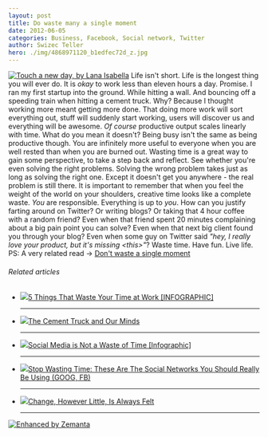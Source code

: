 ```yaml
---
layout: post
title: Do waste many a single moment
date: 2012-06-05
categories: Business, Facebook, Social network, Twitter
author: Swizec Teller
hero: ./img/4868971120_b1edfec72d_z.jpg
---
```


[![Touch a new day, by Lana Isabella](./img/4868971120_b1edfec72d_z.jpg "Touch a new day, by Lana Isabella")](http://www.flickr.com/photos/lanaisabella/4868971120/in/photostream/lightbox/) Life isn't short. Life is the longest thing you will ever do. It is _okay_ to work less than eleven hours a day. Promise. I ran my first startup into the ground. While hitting a wall. And bouncing off a speeding train when hitting a cement truck. Why? Because I thought working more meant getting more done. That doing more work will sort everything out, stuff will suddenly start working, users will discover us and everything will be awesome. _Of course_ productive output scales linearly with time. What do you mean it doesn't? Being busy isn't the same as being productive though. You are infinitely more useful to everyone when you are well rested than when you are burned out. Wasting time is a great way to gain some perspective, to take a step back and reflect. See whether you're even solving the right problems. Solving the wrong problem takes just as long as solving the right one. Except it doesn't get you anywhere - the real problem is still there. It is important to remember that when you feel the weight of the world on your shoulders, creative time looks like a complete waste. _You_ are responsible. Everything is up to _you_. How can you justify farting around on Twitter? Or writing blogs? Or taking that 4 hour coffee with a random friend? Even when that friend spent 20 minutes complaining about a big pain point you can solve? Even when that next big client found you through your blog? Even when some guy on Twitter said _"hey, I really love your product, but it's missing &lt;this>"_? Waste time. Have fun. Live life. PS: A very related read -> [Don't waste a single moment](http://www.daniellemorrill.com/2012/06/dont-waste-a-single-moment/)

###### Related articles

-   [![](http://i.zemanta.com/84205837_80_80.jpg)](http://mashable.com/2012/04/13/wasting-time-work/)[5 Things That Waste Your Time at Work \[INFOGRAPHIC\]](http://mashable.com/2012/04/13/wasting-time-work/)

    * * *

-   [![](http://i.zemanta.com/87777587_80_80.jpg)](http://betterlifecoaching.wordpress.com/2012/05/08/the-cement-truck-and-our-minds/)[The Cement Truck and Our Minds](http://betterlifecoaching.wordpress.com/2012/05/08/the-cement-truck-and-our-minds/)

    * * *

-   [![](http://i.zemanta.com/83399237_80_80.jpg)](http://socialtimes.com/social-media-is-not-a-waste-of-time-infographic_b93638)[Social Media is Not a Waste of Time \[Infographic\]](http://socialtimes.com/social-media-is-not-a-waste-of-time-infographic_b93638)

    * * *

-   [![](http://i.zemanta.com/88454673_80_80.jpg)](http://www.businessinsider.com/which-social-network-is-best-for-you-2012-5)[Stop Wasting Time: These Are The Social Networks You Should Really Be Using (GOOG, FB)](http://www.businessinsider.com/which-social-network-is-best-for-you-2012-5)

    * * *

-   [![](http://i.zemanta.com/91070430_80_80.jpg)](http://autism.typepad.com/autism/2012/05/change-however-little-is-always-felt.html)[Change, However Little, Is Always Felt](http://autism.typepad.com/autism/2012/05/change-however-little-is-always-felt.html)

    * * *

[![Enhanced by Zemanta](http://img.zemanta.com/zemified_e.png?x-id=5cd95ca4-4bf8-4a04-a32c-d2de1b4457b9)](http://www.zemanta.com/?px "Enhanced by Zemanta")
